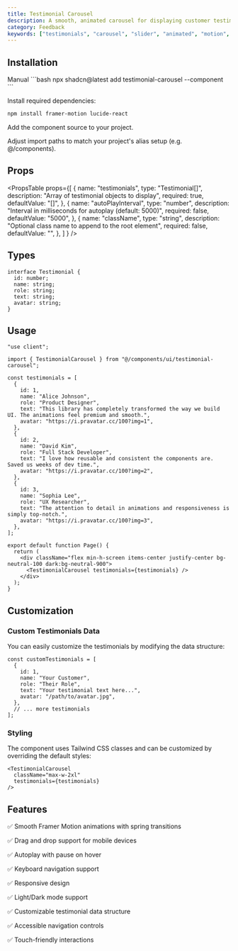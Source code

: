 ```yaml
---
title: Testimonial Carousel
description: A smooth, animated carousel for displaying customer testimonials with drag support and autoplay.
category: Feedback
keywords: ["testimonials", "carousel", "slider", "animated", "motion", "feedback"]
---
```


<CodePreview
  name="testimonial-carousel"
  title="Testimonial Carousel"
  description="A smooth, animated carousel for displaying customer testimonials with drag support and autoplay."
/>

## Installation

<CodeTabs>

<TabsList>
  <TabsTrigger value="cli">
    <Shadcn />
  </TabsTrigger>
  <TabsTrigger value="manual">Manual</TabsTrigger>
</TabsList>

<TabsContent value="cli">
```bash
npx shadcn@latest add testimonial-carousel --component
```
</TabsContent>

<TabsContent value="manual">

<Steps>

<Step>Install required dependencies:</Step>

```bash
npm install framer-motion lucide-react
```

<Step>Add the component source to your project.</Step>

<ComponentSource name="testimonial-carousel" title="components/ui/testimonial-carousel.tsx" />

<Step>
  Adjust import paths to match your project's alias setup (e.g. @/components).
</Step>

</Steps> 
</TabsContent> 
</CodeTabs>

## Props

<PropsTable
  props={[
    {
      name: "testimonials",
      type: "Testimonial[]",
      description: "Array of testimonial objects to display",
      required: true,
      defaultValue: "[]",
    },
    {
      name: "autoPlayInterval",
      type: "number",
      description: "Interval in milliseconds for autoplay (default: 5000)",
      required: false,
      defaultValue: "5000",
    },
    {
      name: "className",
      type: "string",
      description: "Optional class name to append to the root element",
      required: false,
      defaultValue: "",
    },
  ]
} />

## Types

```tsx
interface Testimonial {
  id: number;
  name: string;
  role: string;
  text: string;
  avatar: string;
}
```

## Usage

```tsx
"use client";

import { TestimonialCarousel } from "@/components/ui/testimonial-carousel";

const testimonials = [
  {
    id: 1,
    name: "Alice Johnson",
    role: "Product Designer",
    text: "This library has completely transformed the way we build UI. The animations feel premium and smooth.",
    avatar: "https://i.pravatar.cc/100?img=1",
  },
  {
    id: 2,
    name: "David Kim",
    role: "Full Stack Developer",
    text: "I love how reusable and consistent the components are. Saved us weeks of dev time.",
    avatar: "https://i.pravatar.cc/100?img=2",
  },
  {
    id: 3,
    name: "Sophia Lee",
    role: "UX Researcher",
    text: "The attention to detail in animations and responsiveness is simply top-notch.",
    avatar: "https://i.pravatar.cc/100?img=3",
  },
];

export default function Page() {
  return (
    <div className="flex min-h-screen items-center justify-center bg-neutral-100 dark:bg-neutral-900">
      <TestimonialCarousel testimonials={testimonials} />
    </div>
  );
}
```

## Customization

### Custom Testimonials Data

You can easily customize the testimonials by modifying the data structure:

```tsx
const customTestimonials = [
  {
    id: 1,
    name: "Your Customer",
    role: "Their Role",
    text: "Your testimonial text here...",
    avatar: "/path/to/avatar.jpg",
  },
  // ... more testimonials
];
```

### Styling

The component uses Tailwind CSS classes and can be customized by overriding the default styles:

```tsx
<TestimonialCarousel 
  className="max-w-2xl" 
  testimonials={testimonials}
/>
```

## Features

✅ Smooth Framer Motion animations with spring transitions

✅ Drag and drop support for mobile devices

✅ Autoplay with pause on hover

✅ Keyboard navigation support

✅ Responsive design

✅ Light/Dark mode support

✅ Customizable testimonial data structure

✅ Accessible navigation controls

✅ Touch-friendly interactions
